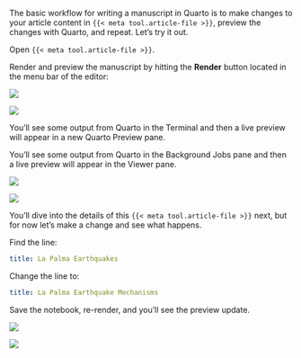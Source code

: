 The basic workflow for writing a manuscript in Quarto is to make changes to your article content in `{{< meta tool.article-file >}}`, preview the changes with Quarto, and repeat. Let's try it out.

Open `{{< meta tool.article-file >}}`. 

Render and preview the manuscript by hitting the **Render** button located in the menu bar of the editor:

::: {.content-visible when-meta="tool.is_vscode"}
![](images/vscode-render-button.png){fig-alt="Screenshot of the source editor menu bar with the Render button highlighted."}
:::

::: {.content-visible when-meta="tool.is_rstudio"}
![](images/rstudio-render-button.png){fig-alt="Screenshot of the source editor menu bar with the Render button highlighted."}
:::

::: {.content-visible when-meta="tool.is_vscode"}
You'll see some output from Quarto in the Terminal and then a live preview will appear in a new Quarto Preview pane.
:::

::: {.content-visible when-meta="tool.is_rstudio"}
You'll see some output from Quarto in the Background Jobs pane and then a live preview will appear in the Viewer pane.
:::

::: {.content-visible when-meta="tool.is_rstudio"}
![](images/rstudio-preview.png){fig-alt="Screenshot of the RStudio IDE. Open in the Source pane is a file called index.qmd. In the Viewer pane, a website starting with the header La Palma Earthquakes."}
:::

::: {.content-visible when-meta="tool.is_vscode"}
![](images/vscode-preview.png){fig-alt="Screenshot of the VS Code. Open in an Editor pane is a file called index.qmd. Open in a pane titled Quarto Preivew is a website starting with the header La Palma Earthquakes."}
:::


You'll dive into the details of this `{{< meta tool.article-file >}}` next, but for now let's make a change and see what happens.

Find the line:

``` yaml
title: La Palma Earthquakes
```

Change the line to:

``` yaml
title: La Palma Earthquake Mechanisms
```

Save the notebook, re-render, and you'll see the preview update.


::: {.content-visible when-meta="tool.is_rstudio"}
![](images/rstudio-edit.png){fig-alt="Screenshot of the RStudio IDE. Open in the Source pane is a file called index.qmd with the text, title: La Palma Earthquake Mechanisms. In the Viewer pane is an article webpage with the title La Palma Earthquake Mechanisms."}
:::

::: {.content-visible when-meta="tool.is_vscode"}
![](images/vscode-edit.png){fig-alt="Screenshot of VS Code.  Open in an Editor pane is a file called index.qmd with the text, title: La Palma Earthquake Mechanisms. In the Quarto Preview pane is an article webpage with the title La Palma Earthquake Mechanisms."}
:::
